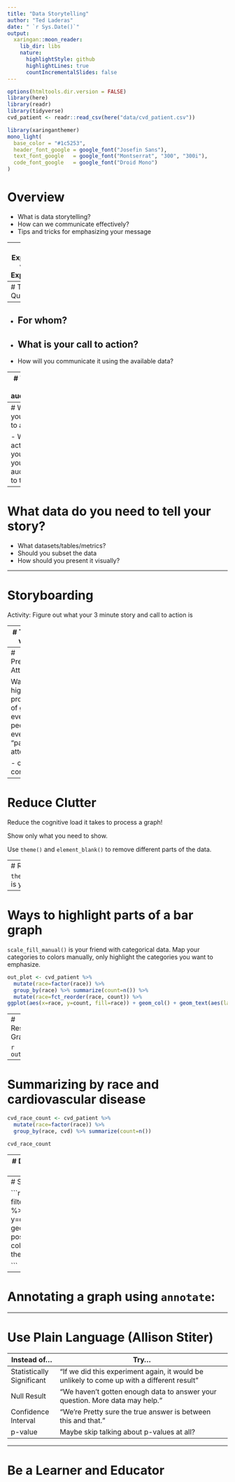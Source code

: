 ```yaml
---
title: "Data Storytelling"
author: "Ted Laderas"
date: " `r Sys.Date()`"
output:
  xaringan::moon_reader:
    lib_dir: libs
    nature:
      highlightStyle: github
      highlightLines: true
      countIncrementalSlides: false
---
```



```r
options(htmltools.dir.version = FALSE)
library(here)
library(readr)
library(tidyverse)
cvd_patient <- readr::read_csv(here("data/cvd_patient.csv"))
```

```r
library(xaringanthemer)
mono_light(
  base_color = "#1c5253",
  header_font_google = google_font("Josefin Sans"),
  text_font_google   = google_font("Montserrat", "300", "300i"),
  code_font_google   = google_font("Droid Mono")
)
```

# Overview

- What is data storytelling?
- How can we communicate effectively?
- Tips and tricks for emphasizing your message

---
# Exploratory versus Explanatory

---
# Three Questions

--
- For whom?
--

- What is your call to action?
--

- How will you communicate it using the available data?

---
# Who is your audience?

- What are their values?
- What are their strengths?
- How should you tailor your message?

---
# What is your call to action?

- What action do you want your audience to take?

---
# What data do you need to tell your story?

- What datasets/tables/metrics?
- Should you subset the data
- How should you present it visually?

---

# Storyboarding

Activity: Figure out what your 3 minute story and call to action is

---
# Types of visuals

- Numbers
- Barplots
- Lineplots
- Heatmaps

---
# Preattentive Attributes

Ways to highlight properties of graphs even before people are even "paying attention".

- color
- contrast

---
# Reduce Clutter

Reduce the cognitive load it takes to process a graph!

Show only what you need to show.

Use `theme()` and `element_blank()` to remove different parts of the data.

---
# Removing Legends

`theme(legend.position="none")` is your friend.

---

# Ways to highlight parts of a bar graph

`scale_fill_manual()` is your friend with categorical data. Map your categories to colors manually, only highlight the categories you want to emphasize.

```r
out_plot <- cvd_patient %>% 
  mutate(race=factor(race)) %>% 
  group_by(race) %>% summarize(count=n()) %>% 
  mutate(race=fct_reorder(race, count)) %>%
ggplot(aes(x=race, y=count, fill=race)) + geom_col() + geom_text(aes(label=race, y=count+1000)) + scale_fill_manual(values=c("Black/AfAm"="blue", "AmInd"="grey", "White"="grey", "Asian/PI"="grey")) + theme(legend.position = "none", axis.text.x = element_blank(), axis.title.y = element_blank()) + ggtitle("African Americans are 3rd in the demographics of the data") 

```
---
# Resulting Graph

```r
out_plot
```
---

# Summarizing by race and cardiovascular disease

```r
cvd_race_count <- cvd_patient %>% 
  mutate(race=factor(race)) %>% 
  group_by(race, cvd) %>% summarize(count=n())

cvd_race_count
```

---
# Decluttering a heatmap using `theme()`

```r
cvd_race_count %>% ggplot(aes(x=cvd, y=race, fill=count)) + geom_tile(color="black") +
  scale_fill_gradient(low="white", high="red") + geom_text(aes(label=count)) + theme_minimal() + theme(legend.position = "none", axis.title.x = element_blank(), axis.title.y = element_blank())

```
---
# Subsetting using filter

```r
cvd_race_count %>% filter(race=="Black/AfAm") %>% ggplot(aes(x=race, y=count, fill=cvd)) + geom_bar(stat="identity", position = "fill", color="black") + theme_minimal()

```


---
# Annotating a graph using `annotate`:


---

# Use Plain Language (Allison Stiter)

| Instead of...                | Try...                                                                                         |
|---------------------------|---------------------------------------------------------------------------------------------|
| Statistically Significant | "If we did this experiment again, it  would be unlikely to come up with a different result" |
| Null Result               | "We haven't gotten enough data to answer your question. More data may help."                |
| Confidence Interval       | "We're Pretty sure the true answer is between this and that."                               |
| p-value                   | Maybe skip talking about p-values at all?                                                   |

---

# Be a Learner and Educator

